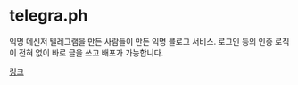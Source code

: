 
<BackTop />

# telegra.ph

익명 메신저 텔레그램을 만든 사람들이 만든 익명 블로그 서비스. 로그인 등의 인증 로직이 전혀 없이 바로 글을 쓰고 배포가 가능합니다.

[링크](https://telegra.ph/)

<Comment />
